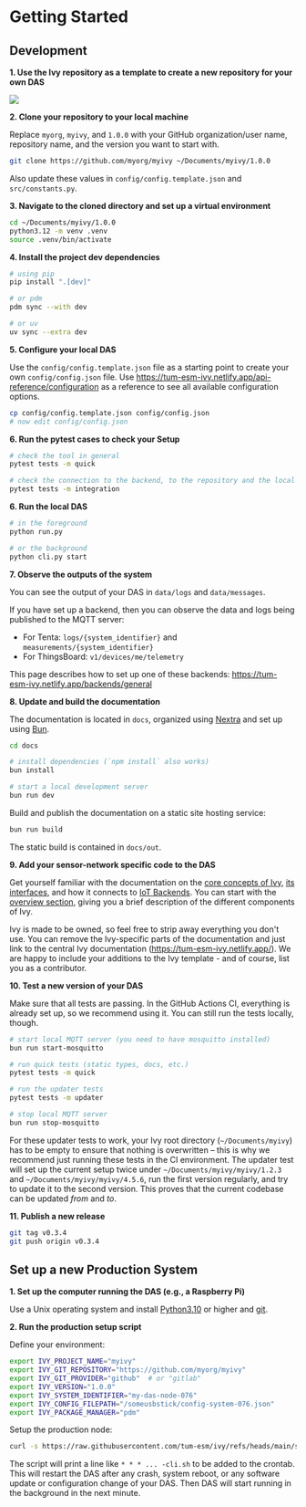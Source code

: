 # Getting Started

## Development

**1. Use the Ivy repository as a template to create a new repository for your own DAS**

<img src="/use-template-button.png" class="mt-2" />

**2. Clone your repository to your local machine**
    
Replace `myorg`, `myivy`, and `1.0.0` with your GitHub organization/user name, repository name, and the version you want to start with.

```bash
git clone https://github.com/myorg/myivy ~/Documents/myivy/1.0.0
```

Also update these values in `config/config.template.json` and `src/constants.py`.

**3. Navigate to the cloned directory and set up a virtual environment**

```bash
cd ~/Documents/myivy/1.0.0
python3.12 -m venv .venv
source .venv/bin/activate
```

**4. Install the project dev dependencies**

```bash
# using pip
pip install ".[dev]"

# or pdm
pdm sync --with dev

# or uv
uv sync --extra dev
```

**5. Configure your local DAS**

Use the `config/config.template.json` file as a starting point to create your own `config/config.json` file. Use https://tum-esm-ivy.netlify.app/api-reference/configuration as a reference to see all available configuration options.

```bash
cp config/config.template.json config/config.json
# now edit config/config.json
```

**6. Run the pytest cases to check your Setup**

```bash
# check the tool in general
pytest tests -m quick

# check the connection to the backend, to the repository and the local config
pytest tests -m integration
```

**6. Run the local DAS**

```bash
# in the foreground
python run.py

# or the background
python cli.py start
```

**7. Observe the outputs of the system**

You can see the output of your DAS in `data/logs` and `data/messages`.

If you have set up a backend, then you can observe the data and logs being published to the MQTT server:

* For Tenta: `logs/{system_identifier}` and `measurements/{system_identifier}`
* For ThingsBoard: `v1/devices/me/telemetry`

This page describes how to set up one of these backends: https://tum-esm-ivy.netlify.app/backends/general

**8. Update and build the documentation**

The documentation is located in `docs`, organized using [Nextra](https://nextra.site/) and set up using [Bun](https://bun.sh/).

```bash
cd docs

# install dependencies (`npm install` also works)
bun install

# start a local development server
bun run dev
```

Build and publish the documentation on a static site hosting service:

```bash
bun run build
```

The static build is contained in `docs/out`.

**9. Add your sensor-network specific code to the DAS**

Get yourself familiar with the documentation on the [core concepts of Ivy](https://tum-esm-ivy.netlify.app/concepts/file-system-layout), [its interfaces](https://tum-esm-ivy.netlify.app/interfaces/configuration), and how it connects to [IoT Backends](https://tum-esm-ivy.netlify.app/backends/general). You can start with the [overview section](https://tum-esm-ivy.netlify.app/overview), giving you a brief description of the different components of Ivy. 

Ivy is made to be owned, so feel free to strip away everything you don't use. You can remove the Ivy-specific parts of the documentation and just link to the central Ivy documentation (https://tum-esm-ivy.netlify.app/). We are happy to include your additions to the Ivy template - and of course, list you as a contributor.

**10. Test a new version of your DAS**

Make sure that all tests are passing. In the GitHub Actions CI, everything is already set up, so we recommend using it. You can still run the tests locally, though.

```bash
# start local MQTT server (you need to have mosquitto installed)
bun run start-mosquitto

# run quick tests (static types, docs, etc.)
pytest tests -m quick

# run the updater tests
pytest tests -m updater

# stop local MQTT server
bun run stop-mosquitto
```

For these updater tests to work, your Ivy root directory (`~/Documents/myivy`) has to be empty to ensure that nothing is overwritten – this is why we recommend just running these tests in the CI environment. The updater test will set up the current setup twice under `~/Documents/myivy/myivy/1.2.3` and `~/Documents/myivy/myivy/4.5.6`, run the first version regularly, and try to update it to the second version. This proves that the current codebase can be updated *from* and *to*.

**11. Publish a new release**

```bash
git tag v0.3.4
git push origin v0.3.4
```

## Set up a new Production System

**1. Set up the computer running the DAS (e.g., a Raspberry Pi)**

Use a Unix operating system and install [Python3.10](https://www.python.org/) or higher and [git](https://git-scm.com/).

**2. Run the production setup script**

Define your environment:

```bash
export IVY_PROJECT_NAME="myivy"
export IVY_GIT_REPOSITORY="https://github.com/myorg/myivy"
export IVY_GIT_PROVIDER="github"  # or "gitlab"
export IVY_VERSION="1.0.0"
export IVY_SYSTEM_IDENTIFIER="my-das-node-076"
export IVY_CONFIG_FILEPATH="/someusbstick/config-system-076.json"
export IVY_PACKAGE_MANAGER="pdm"
```

Setup the production node:

```bash
curl -s https://raw.githubusercontent.com/tum-esm/ivy/refs/heads/main/scripts/setup_production.py | python3.12
```

The script will print a line like `* * * ... -cli.sh` to be added to the crontab. This will restart the DAS after any crash, system reboot, or any software update or configuration change of your DAS. Then DAS will start running in the background in the next minute.
